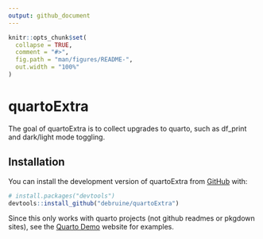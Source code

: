 ```yaml
---
output: github_document
---
```


<!-- README.md is generated from README.Rmd. Please edit that file -->

```r
knitr::opts_chunk$set(
  collapse = TRUE,
  comment = "#>",
  fig.path = "man/figures/README-",
  out.width = "100%"
)
```

# quartoExtra

<!-- badges: start -->
<!-- badges: end -->

The goal of quartoExtra is to collect upgrades to quarto, such as df_print and dark/light mode toggling.

## Installation

You can install the development version of quartoExtra from [GitHub](https://github.com/) with:

``` r
# install.packages("devtools")
devtools::install_github("debruine/quartoExtra")
```

Since this only works with quarto projects (not github readmes or pkgdown sites), see the [Quarto Demo](https://debruine.github.io/quarto_demo) website for examples.
